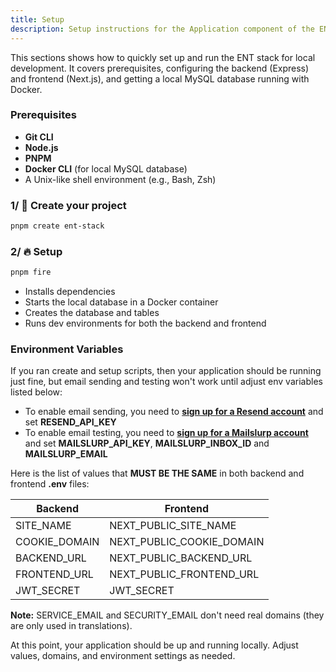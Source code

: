 ```yaml
---
title: Setup
description: Setup instructions for the Application component of the ENT Stack.
---
```


This sections shows how to quickly set up and run the ENT stack for local development. It covers prerequisites, configuring the backend (Express) and frontend (Next.js), and getting a local MySQL database running with Docker.

### Prerequisites

- **Git CLI**
- **Node.js**
- **PNPM**
- **Docker CLI** (for local MySQL database)
- A Unix-like shell environment (e.g., Bash, Zsh)

### 1/ 🚀 Create your project

```bash
pnpm create ent-stack
```

### 2/ 🔥 Setup

```bash
pnpm fire
```
- Installs dependencies
- Starts the local database in a Docker container
- Creates the database and tables
- Runs dev environments for both the backend and frontend

### Environment Variables

If you ran create and setup scripts, then your application should be running just fine, but email sending and testing won't work until adjust env variables listed below:
- To enable email sending, you need to **[sign up for a Resend account](https://resend.com/signup)** and set **RESEND_API_KEY**
- To enable email testing, you need to **[sign up for a Mailslurp account](https://app.mailslurp.com/sign-up)** and set **MAILSLURP_API_KEY**, **MAILSLURP_INBOX_ID** and **MAILSLURP_EMAIL**

Here is the list of values that **MUST BE THE SAME** in both backend and frontend **.env** files:

| Backend       | Frontend                  |
|---------------|---------------------------|
| SITE_NAME     | NEXT_PUBLIC_SITE_NAME     |
| COOKIE_DOMAIN | NEXT_PUBLIC_COOKIE_DOMAIN |
| BACKEND_URL   | NEXT_PUBLIC_BACKEND_URL   |
| FRONTEND_URL  | NEXT_PUBLIC_FRONTEND_URL  |
| JWT_SECRET    | JWT_SECRET                |

**Note:** SERVICE_EMAIL and SECURITY_EMAIL don't need real domains (they are only used in translations).

At this point, your application should be up and running locally. Adjust values, domains, and environment settings as needed.
